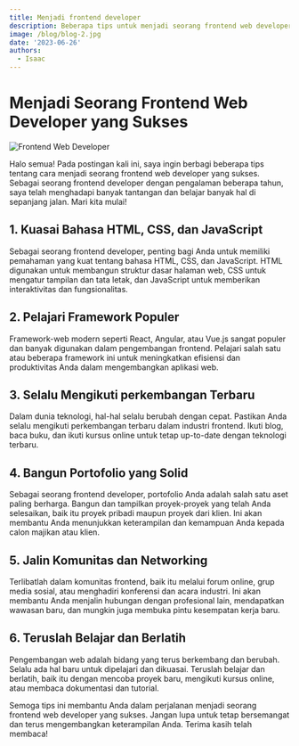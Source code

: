 ```yaml
---
title: Menjadi frontend developer
description: Beberapa tips untuk menjadi seorang frontend web developer
image: /blog/blog-2.jpg
date: '2023-06-26'
authors:
  - Isaac
---
```


# Menjadi Seorang Frontend Web Developer yang Sukses

![Frontend Web Developer](https://example.com/images/frontend-developer.jpg)

Halo semua! Pada postingan kali ini, saya ingin berbagi beberapa tips tentang cara menjadi seorang frontend web developer yang sukses. Sebagai seorang frontend developer dengan pengalaman beberapa tahun, saya telah menghadapi banyak tantangan dan belajar banyak hal di sepanjang jalan. Mari kita mulai!

## 1. Kuasai Bahasa HTML, CSS, dan JavaScript

Sebagai seorang frontend developer, penting bagi Anda untuk memiliki pemahaman yang kuat tentang bahasa HTML, CSS, dan JavaScript. HTML digunakan untuk membangun struktur dasar halaman web, CSS untuk mengatur tampilan dan tata letak, dan JavaScript untuk memberikan interaktivitas dan fungsionalitas.

## 2. Pelajari Framework Populer

Framework-web modern seperti React, Angular, atau Vue.js sangat populer dan banyak digunakan dalam pengembangan frontend. Pelajari salah satu atau beberapa framework ini untuk meningkatkan efisiensi dan produktivitas Anda dalam mengembangkan aplikasi web.

## 3. Selalu Mengikuti perkembangan Terbaru

Dalam dunia teknologi, hal-hal selalu berubah dengan cepat. Pastikan Anda selalu mengikuti perkembangan terbaru dalam industri frontend. Ikuti blog, baca buku, dan ikuti kursus online untuk tetap up-to-date dengan teknologi terbaru.

## 4. Bangun Portofolio yang Solid

Sebagai seorang frontend developer, portofolio Anda adalah salah satu aset paling berharga. Bangun dan tampilkan proyek-proyek yang telah Anda selesaikan, baik itu proyek pribadi maupun proyek dari klien. Ini akan membantu Anda menunjukkan keterampilan dan kemampuan Anda kepada calon majikan atau klien.

## 5. Jalin Komunitas dan Networking

Terlibatlah dalam komunitas frontend, baik itu melalui forum online, grup media sosial, atau menghadiri konferensi dan acara industri. Ini akan membantu Anda menjalin hubungan dengan profesional lain, mendapatkan wawasan baru, dan mungkin juga membuka pintu kesempatan kerja baru.

## 6. Teruslah Belajar dan Berlatih

Pengembangan web adalah bidang yang terus berkembang dan berubah. Selalu ada hal baru untuk dipelajari dan dikuasai. Teruslah belajar dan berlatih, baik itu dengan mencoba proyek baru, mengikuti kursus online, atau membaca dokumentasi dan tutorial.

Semoga tips ini membantu Anda dalam perjalanan menjadi seorang frontend web developer yang sukses. Jangan lupa untuk tetap bersemangat dan terus mengembangkan keterampilan Anda. Terima kasih telah membaca!
